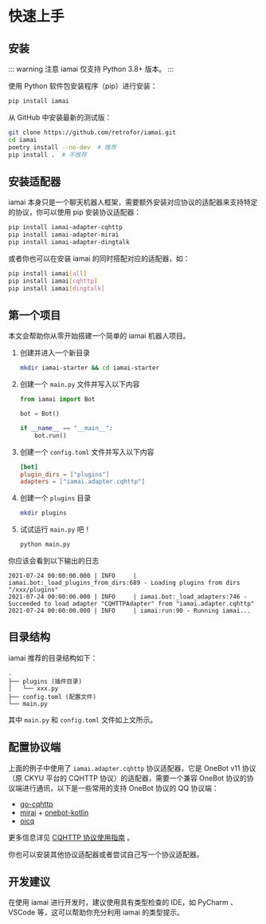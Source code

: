 # 快速上手

## 安装

::: warning 注意
iamai 仅支持 Python 3.8+ 版本。
:::

使用 Python 软件包安装程序（pip）进行安装：

```sh
pip install iamai
```

从 GitHub 中安装最新的测试版：

```sh
git clone https://github.com/retrofor/iamai.git
cd iamai
poetry install --no-dev  # 推荐
pip install .  # 不推荐
```

## 安装适配器

iamai 本身只是一个聊天机器人框架，需要额外安装对应协议的适配器来支持特定的协议，你可以使用 pip 安装协议适配器：

```sh
pip install iamai-adapter-cqhttp
pip install iamai-adapter-mirai
pip install iamai-adapter-dingtalk
```

或者你也可以在安装 iamai 的同时搭配对应的适配器，如：

```sh
pip install iamai[all]
pip install iamai[cqhttp]
pip install iamai[dingtalk]
```

## 第一个项目

本文会帮助你从零开始搭建一个简单的 iamai 机器人项目。

1. 创建并进入一个新目录

   ```sh
   mkdir iamai-starter && cd iamai-starter
   ```
2. 创建一个 `main.py` 文件并写入以下内容

   ```python
   from iamai import Bot

   bot = Bot()

   if __name__ == "__main__":
       bot.run()

   ```
3. 创建一个 `config.toml` 文件并写入以下内容

   ```toml
   [bot]
   plugin_dirs = ["plugins"]
   adapters = ["iamai.adapter.cqhttp"]
   ```
4. 创建一个 `plugins` 目录

   ```sh
   mkdir plugins
   ```
5. 试试运行 `main.py` 吧！

   ```sh
   python main.py
   ```

你应该会看到以下输出的日志

```text
2021-07-24 00:00:00.000 | INFO     | iamai.bot:_load_plugins_from_dirs:689 - Loading plugins from dirs "/xxx/plugins"
2021-07-24 00:00:00.000 | INFO     | iamai.bot:_load_adapters:746 - Succeeded to load adapter "CQHTTPAdapter" from "iamai.adapter.cqhttp"
2021-07-24 00:00:00.000 | INFO     | iamai:run:90 - Running iamai...
```

## 目录结构

iamai 推荐的目录结构如下：

```text
.
├── plugins (插件目录)
│   └── xxx.py
├── config.toml (配置文件)
└── main.py
```

其中 `main.py` 和 `config.toml` 文件如上文所示。

## 配置协议端

上面的例子中使用了 `iamai.adapter.cqhttp` 协议适配器，它是 OneBot v11 协议（原 CKYU 平台的 CQHTTP 协议）的适配器，需要一个兼容 OneBot 协议的协议端进行通讯，以下是一些常用的支持 OneBot 协议的 QQ 协议端：

- [go-cqhttp](https://github.com/Mrs4s/go-cqhttp)
- [mirai](https://github.com/mamoe/mirai) + [onebot-kotlin](https://github.com/yyuueexxiinngg/onebot-kotlin)
- [oicq](https://github.com/takayama-lily/oicq)

更多信息详见 [CQHTTP 协议使用指南](./cqhttp-adapter.md) 。

你也可以安装其他协议适配器或者尝试自己写一个协议适配器。

## 开发建议

在使用 iamai 进行开发时，建议使用具有类型检查的 IDE，如 PyCharm 、 VSCode 等，这可以帮助你充分利用 iamai 的类型提示。
